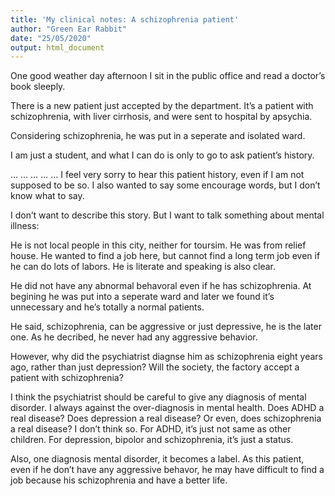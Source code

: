 ```yaml
---
title: 'My clinical notes: A schizophrenia patient'
author: "Green Ear Rabbit"
date: "25/05/2020"
output: html_document
---
```


One good weather day afternoon I sit in the public office and read a doctor's book sleeply. 

There is a new patient just accepted by the department. It's a patient with schizophrenia, with liver cirrhosis, and were sent to hospital by apsychia.

Considering schizophrenia, he was put in a seperate and isolated ward.

I am just a student, and what I can do is only to go to ask patient's history. 

...
...
...
...
...
I feel very sorry to hear this patient history, even if I am not supposed to be so. I also wanted to say some encourage words, but I don't know what to say.

I don't want to describe this story. But I want to talk something about mental illness:

He is not local people in this city, neither for toursim. He was from relief house. He wanted to find a job here, but cannot find a long term job even if he can do lots of labors. He is literate and speaking is also clear.  

He did not have any abnormal behavoral even if he has schizophrenia. At begining he was put into a seperate ward and later we found it's unnecessary and he's totally a normal patients.

He said, schizophrenia, can be aggressive or just depressive, he is the later one. As he decribed, he never had any aggressive behavior.

However, why did the psychiatrist diagnse him as schizophrenia eight years ago, rather than just depression? Will the society, the factory accept a patient with schizophrenia?

I think the psychiatrist should be careful to give any diagnosis of mental disorder. I always against the over-diagnosis in mental health. Does ADHD a real disease? Does depression a real disease? Or even, does schizophrenia a real disease? I don't think so. For ADHD, it's just not same as other children. For depression, bipolor and schizophrenia, it's just a status. 

Also, one diagnosis mental disorder, it becomes a label. As this patient, even if he don't have any aggressive behavor, he may have difficult to find a job because his schizophrenia and have a better life.


